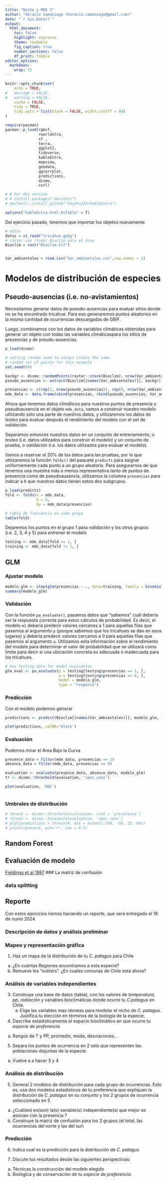 ```yaml
---
title: "Nicho y MDE 3"
author: "Horacio Samaniego (horacio.samaniego@gmail.com)"
date: "`r Sys.Date()`"
output: 
  html_document: 
    toc: false
    highlight: espresso
    theme: readable
    fig_caption: true
    number_sections: false
    df_print: tibble
editor_options: 
  markdown: 
    wrap: 72
---
```


```r
knitr::opts_chunk$set(
	echo = TRUE,
#	message = FALSE,
#	warning = FALSE,
	cache = FALSE,
	tidy = TRUE,
	tidy.opts = list(blank = FALSE, width.cutoff = 80)
)

require(pacman)
pacman::p_load(rgbif,
               rworldxtra,
               sf , 
               terra, 
               ggplot2,
               tidyverse, 
               kableExtra, 
               mapview, 
               geodata,
               ggcorrplot,
               predictions,
               dismo,
               curl)

# # For dev version
# # install.packages("devtools")
# devtools::install_github("haozhu233/kableExtra")

options("kableExtra.html.bsTable" = T)
```


Del ejercicio pasado, tenemos que importar los objetos nuevamente

```r
# datos 
datos = st_read("tricahue.gpkg")
# raster con (todo) Bioclim para el área
Bioclim = rast("Bioclim.tif")


Var_ambientales = read.csv("Var_ambientales.csv",row.names = 1)

```




# Modelos de distribución de especies

## Pseudo-ausencias (i.e. no-avistamientos)

Necesitamos generar datos de pseudo-ausencias para evaluar sitios donde no se ha encontrado tricahue. Para eso generaremos  puntos aleatorios en la misma cantidad de ocurrencias descargadas de GBIF.

Luego, combinamos con los datos de variables climáticas obtenidas para generar un objeto con todas las variables climáticaspara los sitios de presencias y de preudo-ausencias.
```r
p_load(dismo)

# setting random seed to always create the same
# random set of points for this example
set.seed(69) 

backgr <- dismo::randomPoints(raster::stack(Bioclim), nrow(Var_ambientales))
pseudo_ausencias <- extract(Bioclim[[names(Var_ambientales)]], backgr) # restringimos extraccion a capas bioclimaticas de interes

presencias <- c(rep(1, nrow(pseudo_ausencias)), rep(0, nrow(Var_ambientales)))
mde_data <- data.frame(cbind(presencias, rbind(pseudo_ausencias, Var_ambientales)))

```

Ahora que tenemos datos climáticos para nuestros puntos de presencia y pseudoausencia en el objeto `mde_data`, vamos a construir nuestro modelo utilizando sólo una parte de nuestros datos, y utilizaremos los datos de *testeo* para evaluar después el rendimiento del modelo con el set de *validación*. 

Separamos entonces nuestros datos en un conjunto de entrenamiento, o *testeo* (i.e. datos utilizados para construir el modelo) y un conjunto de prueba, o *validación* (i.e. los datos utilizados para evaluar el modelo). 

Vamos a reservar el 20% de los datos para las pruebas, por lo que utilizaremos la función `folds()` del paquete `predicts` para asignar uniformemente cada punto a un grupo aleatorio. Para asegurarnos de que tenemos una muestra más o menos representativa tanto de puntos de presencia como de pseudoausencia, utilizamos la columna `presencias` para indicar a `R` que nuestros datos tienen estos dos subgrupos.




```r
p_load(predicts)
fold <- folds(x = mde_data,
              k = 5,
              by = mde_data$presencias)

# tabla de frecuencia en cada grupo
table(fold)
```

Dejaremos los puntos en el grupo 1 para *validación* y los otros grupos (i.e. 2, 3, 4 y 5) para *entrenar* el modelo 

```r
testing <- mde_data[fold == 1, ]
training <- mde_data[fold != 1, ]
```



## GLM
### Ajustar modelo


```r



modelo_glm <- step(glm(presencias ~ ., data=training, family = binomial()),trace=0)
summary(modelo_glm)
```

### Validación

Con la función `pa_evaluate()`, pasamos datos que "sabemos" cuál debería ser la respuesta correcta para estos cálculos de probabilidad. Es decir, el modelo `m1` debería predecir valores cercanos a 1 para aquellas filas que pasemos al argumento `p` (porque sabemos que los tricahues se dan en esos lugares) y debería predecir valores cercanos a 0 para aquellas filas que pasemos al argumento `a`. Utilizamos esta información sobre el rendimiento del modelo para determinar el valor de probabilidad que se utilizará como límite para decir si una ubicación concreta es adecuada o inadecuada para los tricahues.

```r
# Use testing data for model evaluation
glm_eval <- pa_evaluate(p = testing[testing$presencias == 1, ],
                        a = testing[testing$presencias == 0, ],
                        model = modelo_glm,
                        type = "response")
```






### Predicción

Con el modelo podemos generar 

```r
predictions <- predict(Bioclim[[names(Var_ambientales)]], modelo_glm, type = "response")

plot(predictions, colNA='black')


```

### Evaluación

Podemos mirar el Area Bajo la Curva

```r
presence_data = filter(mde_data, presencias == 1)
absence_data = filter(mde_data, presencias == 0)

evaluation <- evaluate(presence_data, absence_data, modelo_glm)
tr <- dismo::threshold(evaluation, 'spec_sens')

plot(evaluation, 'ROC')  



```
### Umbrales de distribución

```r
# thresh <- dismo::threshold(evaluation, stat = 'prevalence')
# thresh <- dismo::threshold(evaluation, 'spec_sens')
# plot(predictions > thresh)#, ext = extent(-140, -50, 25, 60))
# points(present, pch='+', cex = 0.5)

```

## Random Forest

## Evaluación de modelo

[Fieldings et al
1997](https://www.dropbox.com/scl/fi/s9a0e56osliczbl3csuhg/Fielding_Bell_1997_A-review-of-methods-for-the-assessment-of-prediction-errors-in-conservation.pdf?rlkey=n1iib2m1dcgpc7ad81ykdy3np&dl=0)
\### La matriz de confusión

### data splitting

## Reporte

Con estos ejercicios iremos haciendo un reporte, que será entregado el
18 de nunio 2024.

### Descripción de datos y análisis preliminar

### Mapeo y representación gráfica

1.  Haz un mapa de la distribución de tu *C. patagus* para Chile

<!-- -->

a.  ¿En cuántas Regiones encontramos a esta especie?
b.  Remueve los "outliers". ¿En cuales comunas de Chile está ahora?

### Análisis de variables independientes

3.  Construye una base de datos (tabla), con los valores de
    *temperatura*, *pp*, *radiación* y variables bioclimáticas donde
    ocurre tu *C.patagus* en Chile.
    a.  Elige las variables mas idoneas para modelar el nicho de *C.
        patagus*. Justifica tu elección en términos de la biología de la
        especie.
4.  Describe estadisticamente el espacio bioclimático en que ocurre tu
    *especie de preferencia*

<!-- -->

a.  Rangos de T y PP, promedio, moda, desviaciones...

<!-- -->

5.  Separa los puntos de ocurrencia en 2 sets que representen las
    poblaciones disjuntas de la especie.

<!-- -->

a.  Vuelve a a hacer 3 y 4

### Análisis de distribución

5.  General 2 modelos de distribución para cada grupo de ocurrencias.
    Esto es, usa dos modelos estadísticos de tu preferencia que
    expliquen la distribución de *C. patagus* en su conjunto y los 2
    grupos de ocurrencia seleccionado en 5

<!-- -->

a.  ¿Cuál(es) es(son) la(s) variable(s) independiente(s) que mejor se
    asocian con la presencia ?
b.  Construye la matriz de confusión para los 3 grupos (el total, las
    ocurrencias del norte y las del sur)

### Predicción

6.  Indica cual es la predicción para la distribución de *C. patagus*

7.  Discute tus resultados desde las siguientes perspectivas:

<!-- -->

a.  Técnicas la construcción del modelo elegido
b.  Biológica y de conservación de tu *especie de preferencia*.
